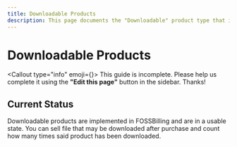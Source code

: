 ```yaml
---
title: Downloadable Products
description: This page documents the "Downloadable" product type that is available within FOSSBilling.
---
```



# Downloadable Products
<Callout type="info" emoji={<FontAwesomeIcon icon={faPersonDigging} />}>
    This guide is incomplete. Please help us complete it using the **"Edit this page"** button in the sidebar. Thanks!
</Callout>

## Current Status
Downloadable products are implemented in FOSSBilling and are in a usable state.
You can sell file that may be downloaded after purchase and count how many times said product has been downloaded. 

